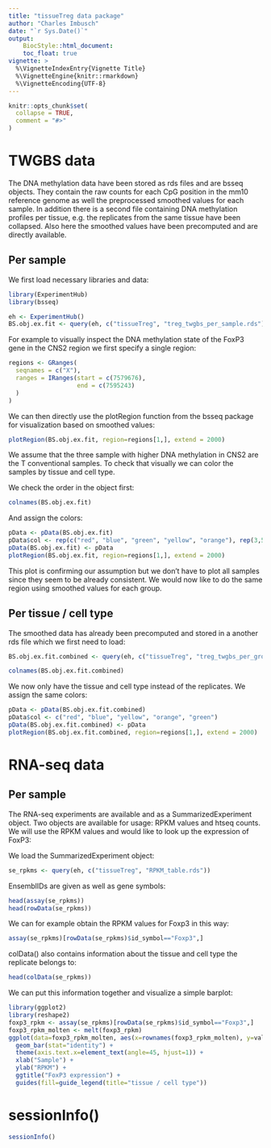 ```yaml
---
title: "tissueTreg data package"
author: "Charles Imbusch"
date: "`r Sys.Date()`"
output:
    BiocStyle::html_document:
    toc_float: true
vignette: >
  %\VignetteIndexEntry{Vignette Title}
  %\VignetteEngine{knitr::rmarkdown}
  %\VignetteEncoding{UTF-8}
---
```


```r
knitr::opts_chunk$set(
  collapse = TRUE,
  comment = "#>"
)
```

# TWGBS data

The DNA methylation data have been stored as rds files and are bsseq objects. They contain the raw counts for each CpG position in the mm10 reference genome as well the preprocessed smoothed values for each sample. In addition there is a second file containing DNA methylation profiles per tissue, e.g. the replicates from the same tissue have been collapsed. Also here the smoothed values have been precomputed and are directly available.

## Per sample

We first load necessary libraries and data:

```r
library(ExperimentHub)
library(bsseq)
```

```r
eh <- ExperimentHub()
BS.obj.ex.fit <- query(eh, c("tissueTreg", "treg_twgbs_per_sample.rds"))
```

For example to visually inspect the DNA methylation state of the FoxP3 gene in the CNS2 region we first specify a single region:

```r
regions <- GRanges(
  seqnames = c("X"),
  ranges = IRanges(start = c(7579676),
                   end = c(7595243)
  )
)
```

We can then directly use the plotRegion function from the bsseq package for visualization based on smoothed values:

```r
plotRegion(BS.obj.ex.fit, region=regions[1,], extend = 2000)
```

We assume that the three sample with higher DNA methylation in CNS2 are the T conventional samples. To check that visually we can color the samples by tissue and cell type.

We check the order in the object first:

```r
colnames(BS.obj.ex.fit)
```

And assign the colors:

```r
pData <- pData(BS.obj.ex.fit)
pData$col <- rep(c("red", "blue", "green", "yellow", "orange"), rep(3,5))
pData(BS.obj.ex.fit) <- pData
plotRegion(BS.obj.ex.fit, region=regions[1,], extend = 2000)
```

This plot is confirming our assumption but we don't have to plot all samples since they seem to be already consistent. We would now like to do the same region using smoothed values for each group.

## Per tissue / cell type

The smoothed data has already been precomputed and stored in a another rds file which we first need to load:

```r
BS.obj.ex.fit.combined <- query(eh, c("tissueTreg", "treg_twgbs_per_group.rds"))
```

```r
colnames(BS.obj.ex.fit.combined)
```

We now only have the tissue and cell type instead of the replicates. We assign the same colors:

```r
pData <- pData(BS.obj.ex.fit.combined)
pData$col <- c("red", "blue", "yellow", "orange", "green")
pData(BS.obj.ex.fit.combined) <- pData
plotRegion(BS.obj.ex.fit.combined, region=regions[1,], extend = 2000)
```

# RNA-seq data

## Per sample

The RNA-seq experiments are available and as a SummarizedExperiment object. Two objects are available for usage: RPKM values and htseq counts. We will use the RPKM values and would like to look up the expression of FoxP3: 

We load the SummarizedExperiment object:

```r
se_rpkms <- query(eh, c("tissueTreg", "RPKM_table.rds"))
```

EnsemblIDs are given as well as gene symbols:

```r
head(assay(se_rpkms))
head(rowData(se_rpkms))
```

We can for example obtain the RPKM values for Foxp3 in this way:

```r
assay(se_rpkms)[rowData(se_rpkms)$id_symbol=="Foxp3",]
```

colData() also contains information about the tissue and cell type the replicate belongs to:

```r
head(colData(se_rpkms))
```

We can put this information together and visualize a simple barplot:

```r
library(ggplot2)
library(reshape2)
foxp3_rpkm <- assay(se_rpkms)[rowData(se_rpkms)$id_symbol=="Foxp3",]
foxp3_rpkm_molten <- melt(foxp3_rpkm)
ggplot(data=foxp3_rpkm_molten, aes(x=rownames(foxp3_rpkm_molten), y=value, fill=colData(se_rpkms)$tissue_cell)) +
  geom_bar(stat="identity") +
  theme(axis.text.x=element_text(angle=45, hjust=1)) +
  xlab("Sample") +
  ylab("RPKM") +
  ggtitle("FoxP3 expression") +
  guides(fill=guide_legend(title="tissue / cell type"))
```

# sessionInfo()

```r
sessionInfo()
```
